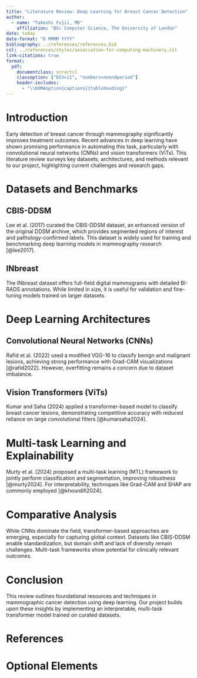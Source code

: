 ```yaml
---
title: "Literature Review: Deep Learning for Breast Cancer Detection"
author:
  - name: "Takeshi Fujii, MD"
    affiliation: "BSc Computer Science, The University of London"
date: today
date-format: "D MMMM YYYY"
bibliography: ../references/references.bib
csl: ../references/styles/association-for-computing-machinery.csl
link-citations: true
format:
  pdf:
    documentclass: scrartcl
    classoption: ["DIV=11", "numbers=noendperiod"]
    header-includes:
      - "\\KOMAoption{captions}{tableheading}"
---
```


# Introduction

<!-- * Brief overview of the project topic.
* Importance of the problem domain.
* Aim of the literature review.
* Overview of what will be covered (e.g., datasets, models, techniques, gaps). -->

Early detection of breast cancer through mammography significantly improves treatment outcomes. Recent advances in deep learning have shown promising performance in automating this task, particularly with convolutional neural networks (CNNs) and vision transformers (ViTs). This literature review surveys key datasets, architectures, and methods relevant to our project, highlighting current challenges and research gaps.

# Datasets and Benchmarks

<!-- * Introduce key datasets used in the field (e.g., CBIS-DDSM, INbreast).
* Mention how they are structured and annotated.
* Discuss strengths and limitations. -->

## CBIS-DDSM

Lee et al. (2017) curated the CBIS-DDSM dataset, an enhanced version of the original DDSM archive, which provides segmented regions of interest and pathology-confirmed labels. This dataset is widely used for training and benchmarking deep learning models in mammography research [@lee2017].

## INbreast

The INbreast dataset offers full-field digital mammograms with detailed BI-RADS annotations. While limited in size, it is useful for validation and fine-tuning models trained on larger datasets.

# Deep Learning Architectures

<!-- * Review key algorithms (e.g., CNNs, ViTs, MTL models).
* Discuss results and challenges.
* Compare different architectures if relevant. -->

## Convolutional Neural Networks (CNNs)

<!-- * Describe techniques like transfer learning, data augmentation, explainability.
* Justify their use in your project. -->

Rafid et al. (2022) used a modified VGG-16 to classify benign and malignant lesions, achieving strong performance with Grad-CAM visualizations [@rafid2022]. However, overfitting remains a concern due to dataset imbalance.

## Vision Transformers (ViTs)

Kumar and Saha (2024) applied a transformer-based model to classify breast cancer lesions, demonstrating competitive accuracy with reduced reliance on large convolutional filters [@kumarsaha2024].

# Multi-task Learning and Explainability

<!-- * Summarize tools such as Grad-CAM, LIME, SHAP.
* Discuss relevance for healthcare and interpretability. -->

Murty et al. (2024) proposed a multi-task learning (MTL) framework to jointly perform classification and segmentation, improving robustness [@murty2024]. For interpretability, techniques like Grad-CAM and SHAP are commonly employed [@khourdifi2024].

# Comparative Analysis

<!-- * Highlight common findings across sources.
* Identify gaps in current research.
* Explain how your project addresses these gaps or builds upon existing work. -->

While CNNs dominate the field, transformer-based approaches are emerging, especially for capturing global context. Datasets like CBIS-DDSM enable standardization, but domain shift and lack of diversity remain challenges. Multi-task frameworks show potential for clinically relevant outcomes.

# Conclusion

<!-- * Recap the key takeaways from the literature.
* Reinforce how the reviewed literature informs or justifies your project. -->

This review outlines foundational resources and techniques in mammographic cancer detection using deep learning. Our project builds upon these insights by implementing an interpretable, multi-task transformer model trained on curated datasets.

# References

<!-- * Use the University of London referencing style.
* Include all cited materials (books, papers, datasets, tools, websites).
* Ensure proper formatting and completeness. -->

# Optional Elements

<!-- * Tables: For comparing models, datasets, or performance metrics.
* Figures: Architecture diagrams, Grad-CAM examples, data examples.
* Appendices: If needed for extended figures or supporting details. -->

